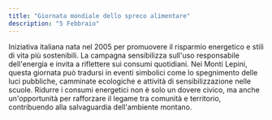 ```yaml
---
title: "Giornata mondiale dello spreco alimentare"
description: "5 Febbraio"
---
```


Iniziativa italiana nata nel 2005 per promuovere il risparmio energetico e stili di vita più sostenibili. La campagna sensibilizza sull'uso responsabile dell'energia e invita a riflettere sui consumi quotidiani. Nei Monti Lepini, questa giornata può tradursi in eventi simbolici come lo spegnimento delle luci pubbliche, camminate ecologiche e attività di sensibilizzazione nelle scuole. Ridurre i consumi energetici non è solo un dovere civico, ma anche un'opportunità per rafforzare il legame tra comunità e territorio, contribuendo alla salvaguardia dell'ambiente montano. 